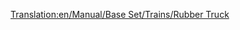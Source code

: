[[Translation:en/Manual/Base Set/Trains/Rubber Truck]]
{{ru/Железнодорожное ТС|Picture=[[File:en/Rubbertruck.png|Вагон для каучука]]
|Имя=Вагон для фруктов
|НормЦена=£1,083 ($2,166)
|НормМасса=19 / 40 т
|НормЁмкость=21 000 литров каучука
|МоноЦена=£1,083 ($2,166)
|МоноМасса=19 / 45 т
|МоноЁмкость=26 000 литров каучука
|МагЦена=£1,083 ($2,166)
|МагМасса=19 / 47 т
|МагЁмкость=28 000 литров каучука
|Опис=В [[ru/Manual/Климат#Субтропический|субтропическом]] климате этим вагоном перевозится [[ru/Manual/Base Set/Cargos/Каучук|каучук]] с [[ru/Manual/Base Set/Industries/Плантация гевеи|плантаций гевеи]] на [[ru/Manual/Base Set/Industries/Завод|заводы]].
}}